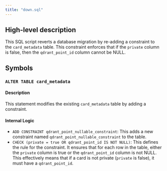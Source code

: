 ```yaml
---
title: "down.sql"
---
```


## High-level description
This SQL script reverts a database migration by re-adding a constraint to the `card_metadata` table. This constraint enforces that if the `private` column is false, then the `qdrant_point_id` column cannot be NULL.

## Symbols

### `ALTER TABLE card_metadata`
#### Description
This statement modifies the existing `card_metadata` table by adding a constraint.

#### Internal Logic
- `ADD CONSTRAINT qdrant_point_nullable_constraint`: This adds a new constraint named `qdrant_point_nullable_constraint` to the table.
- `CHECK (private = true OR qdrant_point_id IS NOT NULL)`: This defines the rule for the constraint. It ensures that for each row in the table, either the `private` column is true or the `qdrant_point_id` column is not NULL. This effectively means that if a card is not private (`private` is false), it must have a `qdrant_point_id`. 
